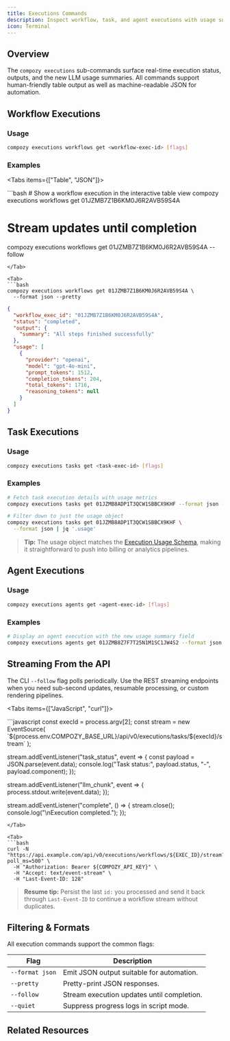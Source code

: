 ```yaml
---
title: Executions Commands
description: Inspect workflow, task, and agent executions with usage summaries.
icon: Terminal
---
```



## Overview

The `compozy executions` sub-commands surface real-time execution status, outputs, and the new LLM usage summaries. All commands support human-friendly table output as well as machine-readable JSON for automation.

## Workflow Executions

### Usage

```bash
compozy executions workflows get <workflow-exec-id> [flags]
```

### Examples

<Tabs items={["Table", "JSON"]}>

<Tab>
```bash
# Show a workflow execution in the interactive table view
compozy executions workflows get 01JZMB7Z1B6KM0J6R2AVB59S4A

# Stream updates until completion
compozy executions workflows get 01JZMB7Z1B6KM0J6R2AVB59S4A --follow
```
</Tab>

<Tab>
```bash
compozy executions workflows get 01JZMB7Z1B6KM0J6R2AVB59S4A \
  --format json --pretty
```

```json title="JSON excerpt"
{
  "workflow_exec_id": "01JZMB7Z1B6KM0J6R2AVB59S4A",
  "status": "completed",
  "output": {
    "summary": "All steps finished successfully"
  },
  "usage": [
    {
      "provider": "openai",
      "model": "gpt-4o-mini",
      "prompt_tokens": 1512,
      "completion_tokens": 204,
      "total_tokens": 1716,
      "reasoning_tokens": null
    }
  ]
}
```
</Tab>

</Tabs>

## Task Executions

### Usage

```bash
compozy executions tasks get <task-exec-id> [flags]
```

### Examples

```bash
# Fetch task execution details with usage metrics
compozy executions tasks get 01JZMB8ADP1T3QCW1SBBCX9KHF --format json --pretty

# Filter down to just the usage object
compozy executions tasks get 01JZMB8ADP1T3QCW1SBBCX9KHF \
  --format json | jq '.usage'
```

> **Tip:** The usage object matches the [Execution Usage Schema](/docs/schema/execution-usage), making it straightforward to push into billing or analytics pipelines.

## Agent Executions

### Usage

```bash
compozy executions agents get <agent-exec-id> [flags]
```

### Examples

```bash
# Display an agent execution with the new usage summary field
compozy executions agents get 01JZMB8Z7F7T25N1M1SC1JW4S2 --format json | jq '.usage'
```

## Streaming From the API

The CLI `--follow` flag polls periodically. Use the REST streaming endpoints when you need sub-second updates, resumable processing, or custom rendering pipelines.

<Tabs items={["JavaScript", "curl"]}>

<Tab>
```javascript
const execId = process.argv[2];
const stream = new EventSource(
  `${process.env.COMPOZY_BASE_URL}/api/v0/executions/tasks/${execId}/stream`
);

stream.addEventListener("task_status", event => {
  const payload = JSON.parse(event.data);
  console.log("Task status:", payload.status, "-", payload.component);
});

stream.addEventListener("llm_chunk", event => {
  process.stdout.write(event.data);
});

stream.addEventListener("complete", () => {
  stream.close();
  console.log("\nExecution completed.");
});
```
</Tab>

<Tab>
```bash
curl -N "https://api.example.com/api/v0/executions/workflows/${EXEC_ID}/stream?poll_ms=500" \
  -H "Authorization: Bearer ${COMPOZY_API_KEY}" \
  -H "Accept: text/event-stream" \
  -H "Last-Event-ID: 128"
```
</Tab>
</Tabs>

> **Resume tip:** Persist the last `id:` you processed and send it back through `Last-Event-ID` to continue a workflow stream without duplicates.

## Filtering & Formats

All execution commands support the common flags:

| Flag | Description |
| --- | --- |
| `--format json` | Emit JSON output suitable for automation. |
| `--pretty` | Pretty-print JSON responses. |
| `--follow` | Stream execution updates until completion. |
| `--quiet` | Suppress progress logs in script mode. |

## Related Resources

<ReferenceCardList>
  <ReferenceCard
    title="Execution Usage Schema"
    description="Field-level documentation for the usage object returned by the CLI and APIs."
    href="/docs/schema/execution-usage"
    icon="FileJson"
  />
  <ReferenceCard
    title="Execution Stream Events"
    description="Understand event types, resumption semantics, and text vs JSON payloads."
    href="/docs/schema/execution-stream-events"
    icon="Activity"
  />
  <ReferenceCard
    title="Monitor LLM Usage"
    description="Dashboards and alerts for tracking coverage, failures, and latency."
    href="/docs/core/metrics/monitor-usage"
    icon="ChartBar"
  />
  <ReferenceCard
    title="Workflow Commands"
    description="Execute workflows and stream live output from the CLI."
    href="/docs/cli/workflow-commands"
    icon="Play"
  />
</ReferenceCardList>

